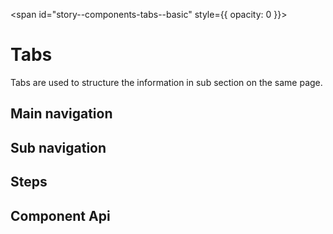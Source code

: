 
<span id="story--components-tabs--basic" style={{ opacity: 0 }}></span>

# Tabs

Tabs are used to structure the information in sub section on the same page.

## Main navigation

<Canvas>
  <Story id="components-tabs--main-navigation" />
</Canvas>

## Sub navigation

<Canvas>
  <Story id="components-tabs--sub-navigation" />
</Canvas>

## Steps

<Canvas>
  <Story id="components-tabs--steps" />
</Canvas>

## Component Api


<Description markdown={readme} />
<Description markdown={tabItem} />

<br />


<Description markdown={testing} />

<bal-doc-github link="/components/bal-tabs/stories/bal-tabs.docs.mdx"></bal-doc-github>
